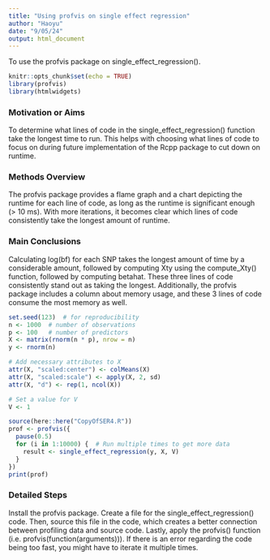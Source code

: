 ```yaml
---
title: "Using profvis on single effect regression"
author: "Haoyu"
date: "9/05/24"
output: html_document
---
```


To use the profvis package on single_effect_regression().

```r
knitr::opts_chunk$set(echo = TRUE)
library(profvis)
library(htmlwidgets)
```

### Motivation or Aims

To determine what lines of code in the single_effect_regression() function take the longest time to run. This helps with choosing what lines of code to focus on during future implementation of the Rcpp package to cut down on runtime.

### Methods Overview

The profvis package provides a flame graph and a chart depicting the runtime for each line of code, as long as the runtime is significant enough (\> 10 ms). With more iterations, it becomes clear which lines of code consistently take the longest amount of runtime.

### Main Conclusions

Calculating log(bf) for each SNP takes the longest amount of time by a considerable amount, followed by computing Xty using the compute_Xty() function, followed by computing betahat. These three lines of code consistently stand out as taking the longest. Additionally, the profvis package includes a column about memory usage, and these 3 lines of code consume the most memory as well.

```r
set.seed(123)  # for reproducibility
n <- 1000  # number of observations
p <- 100   # number of predictors
X <- matrix(rnorm(n * p), nrow = n)
y <- rnorm(n)

# Add necessary attributes to X
attr(X, "scaled:center") <- colMeans(X)
attr(X, "scaled:scale") <- apply(X, 2, sd)
attr(X, "d") <- rep(1, ncol(X))

# Set a value for V
V <- 1

source(here::here("CopyOfSER4.R"))
prof <- profvis({
  pause(0.5)
  for (i in 1:10000) {  # Run multiple times to get more data
    result <- single_effect_regression(y, X, V)
  }
})
print(prof)
```

### Detailed Steps

Install the profvis package. Create a file for the single_effect_regression() code. Then, source this file in the code, which creates a better connection between profiling data and source code. Lastly, apply the profvis() function (i.e. profvis(function(arguments))). If there is an error regarding the code being too fast, you might have to iterate it multiple times.
